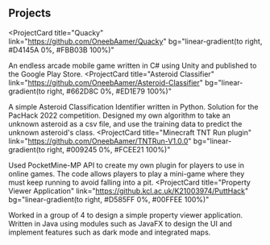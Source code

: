 ## Projects

<ProjectCard
  title="Quacky"
  link="https://github.com/OneebAamer/Quacky"
  bg="linear-gradient(to right, #D4145A 0%, #FBB03B 100%)"
>
  An endless arcade mobile game written in C# using Unity and published to
  the Google Play Store. 
</ProjectCard>
<ProjectCard
  title="Asteroid Classifier"
  link="https://github.com/OneebAamer/Asteroid-Classifier"
  bg="linear-gradient(to right, #662D8C 0%, #ED1E79 100%)"
>
  A simple Asteroid Classification Identifier written in Python. Solution for the PacHack 2022 competition.
  Designed my own algorithm to take an unknown asteroid as a csv file, and use the training data to predict
  the unknown asteroid's class.
</ProjectCard>
<ProjectCard
  title="Minecraft TNT Run plugin"
  link="https://github.com/OneebAamer/TNTRun-V1.0.0"
  bg="linear-gradient(to right, #009245 0%, #FCEE21 100%)"
>
  Used PocketMine-MP API to create my own plugin for players to use in online games.
  The code allows players to play a mini-game where they must keep running to avoid falling into a pit.
</ProjectCard>
<ProjectCard
  title="Property Viewer Application"
  link="https://github.kcl.ac.uk/K21003974/PuttHack"
  bg="linear-gradient(to right, #D585FF 0%, #00FFEE 100%)"
>
  Worked in a group of 4 to design a simple property viewer application. Written in Java using modules
  such as JavaFX to design the UI and implement features such as dark mode and integrated maps.
</ProjectCard>
